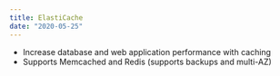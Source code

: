 ```yaml
---
title: ElastiCache
date: "2020-05-25"
---
```


- Increase database and web application performance with caching
- Supports Memcached and Redis (supports backups and multi-AZ)
